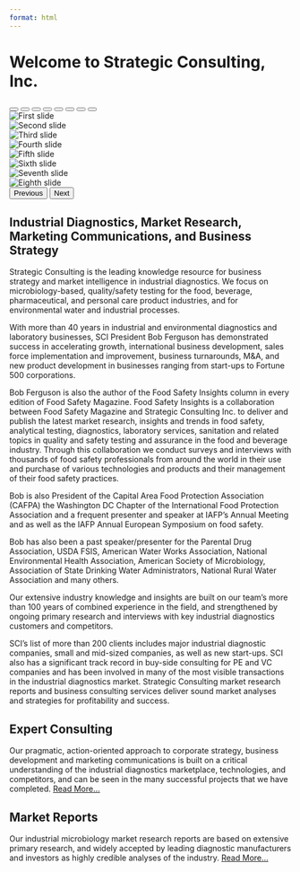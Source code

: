 ```yaml
---
format: html
---
```


# Welcome to Strategic Consulting, Inc.
```{=html}
<div id="myCarousel" class="carousel slide" data-bs-ride="carousel">

  <!-- Indicators -->
  <div class="carousel-indicators">
    <button type="button" data-bs-target="#myCarousel" data-bs-slide-to="0" class="active" aria-current="true" aria-label="Slide 1"></button>
    <button type="button" data-bs-target="#myCarousel" data-bs-slide-to="1" aria-label="Slide 2"></button>
    <button type="button" data-bs-target="#myCarousel" data-bs-slide-to="2" aria-label="Slide 3"></button>
    <button type="button" data-bs-target="#myCarousel" data-bs-slide-to="3" aria-label="Slide 4"></button>
    <button type="button" data-bs-target="#myCarousel" data-bs-slide-to="4" aria-label="Slide 5"></button>
    <button type="button" data-bs-target="#myCarousel" data-bs-slide-to="5" aria-label="Slide 6"></button>
    <button type="button" data-bs-target="#myCarousel" data-bs-slide-to="6" aria-label="Slide 7"></button>
    <button type="button" data-bs-target="#myCarousel" data-bs-slide-to="7" aria-label="Slide 8"></button>
  </div>

  <!-- Carousel Items -->
  <div class="carousel-inner">
    <div class="carousel-item active">
      <img src="assets/carousel/Carousel1.jpeg" class="d-block w-100" alt="First slide">
    </div>
    <div class="carousel-item">
      <img src="assets/carousel/Carousel2.jpeg" class="d-block w-100" alt="Second slide">
    </div>
    <div class="carousel-item">
      <img src="assets/carousel/Carousel3.jpeg" class="d-block w-100" alt="Third slide">
    </div>
    <div class="carousel-item">
      <img src="assets/carousel/Carousel4.jpeg" class="d-block w-100" alt="Fourth slide">
    </div>
    <div class="carousel-item">
      <img src="assets/carousel/Carousel5.jpeg" class="d-block w-100" alt="Fifth slide">
    </div>
    <div class="carousel-item">
      <img src="assets/carousel/Carousel6.jpeg" class="d-block w-100" alt="Sixth slide">
    </div>
    <div class="carousel-item">
      <img src="assets/carousel/Carousel7.jpeg" class="d-block w-100" alt="Seventh slide">
    </div>
    <div class="carousel-item">
      <img src="assets/carousel/Carousel8.jpeg" class="d-block w-100" alt="Eighth slide">
    </div>
  </div>

  <!-- Controls -->
  <button class="carousel-control-prev" type="button" data-bs-target="#myCarousel" data-bs-slide="prev">
    <span class="carousel-control-prev-icon" aria-hidden="true"></span>
    <span class="visually-hidden">Previous</span>
  </button>
  <button class="carousel-control-next" type="button" data-bs-target="#myCarousel" data-bs-slide="next">
    <span class="carousel-control-next-icon" aria-hidden="true"></span>
    <span class="visually-hidden">Next</span>
  </button>
</div>
```

## Industrial Diagnostics, Market Research, Marketing Communications, and Business Strategy

Strategic Consulting is the leading knowledge resource for business strategy and market intelligence in industrial diagnostics. We focus on microbiology-based, quality/safety testing for the food, beverage, pharmaceutical, and personal care product industries, and for environmental water and industrial processes.

With more than 40 years in industrial and environmental diagnostics and laboratory businesses, SCI President Bob Ferguson has demonstrated success in accelerating growth, international business development, sales force implementation and improvement, business turnarounds, M&A, and new product development in businesses ranging from start-ups to Fortune 500 corporations.

Bob Ferguson is also the author of the Food Safety Insights column in every edition of Food Safety Magazine.  Food Safety Insights is a collaboration between Food Safety Magazine and Strategic Consulting Inc. to deliver and publish the latest market research, insights and trends in food safety, analytical testing, diagnostics, laboratory services, sanitation and related topics in quality and safety testing and assurance in the food and beverage industry.  Through this collaboration we conduct surveys and interviews with thousands of food safety professionals from around the world in their use and purchase of various technologies and products and their management of their food safety practices.

Bob is also President of the Capital Area Food Protection Association (CAFPA) the Washington DC Chapter of the International Food Protection Association and a frequent presenter and speaker at IAFP’s Annual Meeting and as well as the IAFP Annual European Symposium on food safety.

Bob has also been a past speaker/presenter for the Parental Drug Association, USDA FSIS, American Water Works Association, National Environmental Health Association, American Society of Microbiology, Association of State Drinking Water Administrators, National Rural Water Association and many others.

Our extensive industry knowledge and insights are built on our team’s more than 100 years of combined experience in the field, and strengthened by ongoing primary research and interviews with key industrial diagnostics customers and competitors.

SCI’s list of more than 200 clients includes major industrial diagnostic companies, small and mid-sized companies, as well as new start-ups.  SCI also has a significant track record in buy-side consulting for PE and VC companies and has been involved in many of the most visible transactions in the industrial diagnostics market. Strategic Consulting market research reports and business consulting services deliver sound market analyses and strategies for profitability and success.


## Expert Consulting
Our pragmatic, action-oriented approach to corporate strategy, business development and marketing communications is built on a critical understanding of the industrial diagnostics marketplace, technologies, and competitors, and can be seen in the many successful projects that we have completed. [Read More...](services.qmd)

## Market Reports
Our industrial microbiology market research reports are based on extensive primary research, and widely accepted by leading diagnostic manufacturers and investors as highly credible analyses of the industry. [Read More...](market-reports.qmd)
